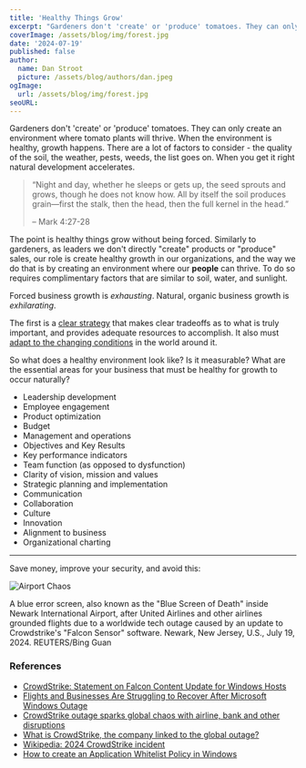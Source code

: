 ```yaml
---
title: 'Healthy Things Grow'
excerpt: "Gardeners don't 'create' or 'produce' tomatoes. They can only create an environment where tomato plants will thrive. The key is if the environment is healthy, growth happens. There are a lot of factors to consider - the quality of the soil, the weather, pests, weeds, the list goes on."
coverImage: /assets/blog/img/forest.jpg
date: '2024-07-19'
published: false
author:
  name: Dan Stroot
  picture: /assets/blog/authors/dan.jpeg
ogImage:
  url: /assets/blog/img/forest.jpg
seoURL:
---
```


Gardeners don't 'create' or 'produce' tomatoes. They can only create an environment where tomato plants will thrive. When the environment is healthy, growth happens. There are a lot of factors to consider - the quality of the soil, the weather, pests, weeds, the list goes on. When you get it right natural development accelerates.

> “Night and day, whether he sleeps or gets up, the seed sprouts and grows, though he does not know how. All by itself the soil produces grain—first the stalk, then the head, then the full kernel in the head.”
>
> – Mark 4:27-28

The point is healthy things grow without being forced. Similarly to gardeners, as leaders we don't directly "create" products or "produce" sales, our role is create healthy growth in our organizations, and the way we do that is by creating an environment where our **people** can thrive. To do so requires complimentary factors that are similar to soil, water, and sunlight.

Forced business growth is _exhausting_. Natural, organic business growth is _exhilarating_.

The first is a [clear strategy](/posts/2024-04-08-good-strategy) that makes clear tradeoffs as to what is truly important, and provides adequate resources to accomplish. It also must [adapt to the changing conditions](/posts/2024-04-08-planning-vs-reacting) in the world around it.

So what does a healthy environment look like? Is it measurable? What are the essential areas for your business that must be healthy for growth to occur naturally?

- Leadership development
- Employee engagement
- Product optimization
- Budget
- Management and operations
- Objectives and Key Results
- Key performance indicators
- Team function (as opposed to dysfunction)
- Clarity of vision, mission and values
- Strategic planning and implementation
- Communication
- Collaboration
- Culture
- Innovation
- Alignment to business
- Organizational charting

<Tweet id="1838321570969981308" />

---

Save money, improve your security, and avoid this:

![Airport Chaos](/assets/blog/img/crowdstrike_outage.jpg)

<span className="text-sm">
  A blue error screen, also known as the "Blue Screen of Death" inside Newark
  International Airport, after United Airlines and other airlines grounded
  flights due to a worldwide tech outage caused by an update to Crowdstrike's
  "Falcon Sensor" software. Newark, New Jersey, U.S., July 19, 2024.
  REUTERS/Bing Guan
</span>

### References

- [CrowdStrike: Statement on Falcon Content Update for Windows Hosts](https://www.crowdstrike.com/blog/statement-on-windows-sensor-update/)
- [Flights and Businesses Are Struggling to Recover After Microsoft Windows Outage](https://www.nytimes.com/live/2024/07/19/business/global-tech-outage)
- [CrowdStrike outage sparks global chaos with airline, bank and other disruptions](https://abcnews.go.com/US/american-airlines-issues-global-ground-stop-flights/story?id=112092372)
- [What is CrowdStrike, the company linked to the global outage?](https://www.cnn.com/2024/07/19/tech/crowdstrike-update-global-outage-explainer/index.html)
- [Wikipedia: 2024 CrowdStrike incident](https://en.wikipedia.org/wiki/2024_CrowdStrike_incident)
- [How to create an Application Whitelist Policy in Windows](https://www.bleepingcomputer.com/tutorials/create-an-application-whitelist-policy-in-windows/)
